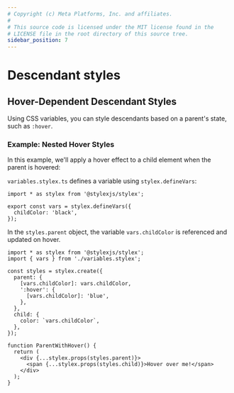 ```yaml
---
# Copyright (c) Meta Platforms, Inc. and affiliates.
#
# This source code is licensed under the MIT license found in the
# LICENSE file in the root directory of this source tree.
sidebar_position: 7
---
```



# Descendant styles

## Hover-Dependent Descendant Styles

Using CSS variables, you can style descendants based on a parent's state, such as `:hover`.

### Example: Nested Hover Styles

In this example, we'll apply a hover effect to a child element when the parent is hovered:

`variables.stylex.ts` defines a variable using `stylex.defineVars`:

```tsx
import * as stylex from '@stylexjs/stylex';

export const vars = stylex.defineVars({
  childColor: 'black',
});
```
In the `styles.parent` object, the variable `vars.childColor` is referenced and updated on hover.

```tsx
import * as stylex from '@stylexjs/stylex';
import { vars } from './variables.stylex';

const styles = stylex.create({
  parent: {
    [vars.childColor]: vars.childColor,
    ':hover': {
      [vars.childColor]: 'blue',
    },
  },
  child: {
    color: `vars.childColor`,
  },
});

function ParentWithHover() {
  return (
    <div {...stylex.props(styles.parent)}>
      <span {...stylex.props(styles.child)}>Hover over me!</span>
    </div>
  );
}

```